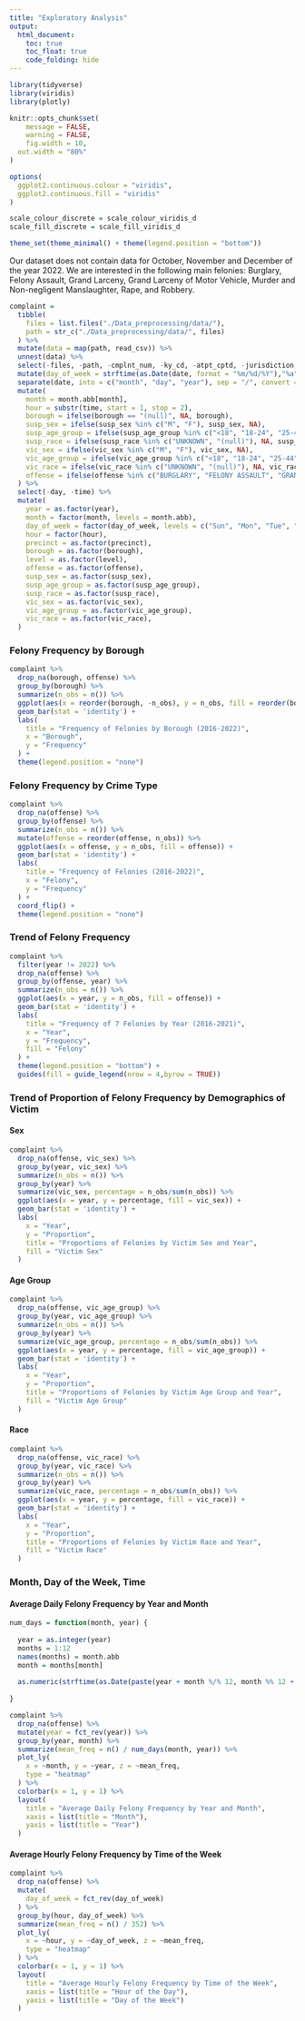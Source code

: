 ```yaml
---
title: "Exploratory Analysis"
output: 
  html_document:
    toc: true
    toc_float: true
    code_folding: hide
---
```


```r
library(tidyverse)
library(viridis)
library(plotly)

knitr::opts_chunk$set(
	message = FALSE,
	warning = FALSE,
	fig.width = 10,
  out.width = "80%"
)

options(
  ggplot2.continuous.colour = "viridis",
  ggplot2.continuous.fill = "viridis"
)

scale_colour_discrete = scale_colour_viridis_d
scale_fill_discrete = scale_fill_viridis_d

theme_set(theme_minimal() + theme(legend.position = "bottom"))
```

Our dataset does not contain data for October, November and December of the year 2022. We are interested in the following main felonies: Burglary, Felony Assault, Grand Larceny, Grand Larceny of Motor Vehicle, Murder and Non-negligent Manslaughter, Rape, and Robbery.

```r
complaint =
  tibble(
    files = list.files("./Data_preprocessing/data/"),
    path = str_c("./Data_preprocessing/data/", files)
  ) %>% 
  mutate(data = map(path, read_csv)) %>% 
  unnest(data) %>% 
  select(-files, -path, -cmplnt_num, -ky_cd, -atpt_cptd, -jurisdiction, -jurisdiction_code) %>% 
  mutate(day_of_week = strftime(as.Date(date, format = "%m/%d/%Y"),"%a")) %>% 
  separate(date, into = c("month", "day", "year"), sep = "/", convert = TRUE) %>% 
  mutate(
    month = month.abb[month],
    hour = substr(time, start = 1, stop = 2),
    borough = ifelse(borough == "(null)", NA, borough),
    susp_sex = ifelse(susp_sex %in% c("M", "F"), susp_sex, NA),
    susp_age_group = ifelse(susp_age_group %in% c("<18", "18-24", "25-44", "45-64", "65+"), susp_age_group, NA),
    susp_race = ifelse(susp_race %in% c("UNKNOWN", "(null)"), NA, susp_race),
    vic_sex = ifelse(vic_sex %in% c("M", "F"), vic_sex, NA),
    vic_age_group = ifelse(vic_age_group %in% c("<18", "18-24", "25-44", "45-64", "65+"), vic_age_group, NA),
    vic_race = ifelse(vic_race %in% c("UNKNOWN", "(null)"), NA, vic_race),
    offense = ifelse(offense %in% c("BURGLARY", "FELONY ASSAULT", "GRAND LARCENY", "GRAND LARCENY OF MOTOR VEHICLE", "MURDER & NON-NEGL. MANSLAUGHTER", "RAPE", "ROBBERY"), offense, NA)
  ) %>% 
  select(-day, -time) %>% 
  mutate(
    year = as.factor(year),
    month = factor(month, levels = month.abb),
    day_of_week = factor(day_of_week, levels = c("Sun", "Mon", "Tue", "Wed", "Thu", "Fri", "Sat")),
    hour = factor(hour),
    precinct = as.factor(precinct),
    borough = as.factor(borough),
    level = as.factor(level),
    offense = as.factor(offense),
    susp_sex = as.factor(susp_sex),
    susp_age_group = as.factor(susp_age_group),
    susp_race = as.factor(susp_race),
    vic_sex = as.factor(vic_sex),
    vic_age_group = as.factor(vic_age_group),
    vic_race = as.factor(vic_race),
  )
```

### Felony Frequency by Borough

```r
complaint %>% 
  drop_na(borough, offense) %>% 
  group_by(borough) %>% 
  summarize(n_obs = n()) %>% 
  ggplot(aes(x = reorder(borough, -n_obs), y = n_obs, fill = reorder(borough, -n_obs))) +
  geom_bar(stat = 'identity') +
  labs(
    title = "Frequency of Felonies by Borough (2016-2022)",
    x = "Borough",
    y = "Frequency"
  ) +
  theme(legend.position = "none")
```

### Felony Frequency by Crime Type

```r
complaint %>% 
  drop_na(offense) %>% 
  group_by(offense) %>% 
  summarize(n_obs = n()) %>% 
  mutate(offense = reorder(offense, n_obs)) %>% 
  ggplot(aes(x = offense, y = n_obs, fill = offense)) +
  geom_bar(stat = 'identity') +
  labs(
    title = "Frequency of Felonies (2016-2022)",
    x = "Felony",
    y = "Frequency"
  ) +
  coord_flip() +
  theme(legend.position = "none")
```

### Trend of Felony Frequency

```r
complaint %>% 
  filter(year != 2022) %>% 
  drop_na(offense) %>% 
  group_by(offense, year) %>% 
  summarize(n_obs = n()) %>% 
  ggplot(aes(x = year, y = n_obs, fill = offense)) +
  geom_bar(stat = 'identity') +
  labs(
    title = "Frequency of 7 Felonies by Year (2016-2021)",
    x = "Year",
    y = "Frequency",
    fill = "Felony"
  ) +
  theme(legend.position = "bottom") +
  guides(fill = guide_legend(nrow = 4,byrow = TRUE))
```

### Trend of Proportion of Felony Frequency by Demographics of Victim

#### Sex

```r
complaint %>% 
  drop_na(offense, vic_sex) %>% 
  group_by(year, vic_sex) %>% 
  summarize(n_obs = n()) %>% 
  group_by(year) %>% 
  summarize(vic_sex, percentage = n_obs/sum(n_obs)) %>% 
  ggplot(aes(x = year, y = percentage, fill = vic_sex)) +
  geom_bar(stat = 'identity') +
  labs(
    x = "Year",
    y = "Proportion",
    title = "Proportions of Felonies by Victim Sex and Year",
    fill = "Victim Sex"
  )
```

#### Age Group

```r
complaint %>% 
  drop_na(offense, vic_age_group) %>% 
  group_by(year, vic_age_group) %>% 
  summarize(n_obs = n()) %>% 
  group_by(year) %>% 
  summarize(vic_age_group, percentage = n_obs/sum(n_obs)) %>% 
  ggplot(aes(x = year, y = percentage, fill = vic_age_group)) +
  geom_bar(stat = 'identity') +
  labs(
    x = "Year",
    y = "Proportion",
    title = "Proportions of Felonies by Victim Age Group and Year",
    fill = "Victim Age Group"
  )
```

#### Race

```r
complaint %>% 
  drop_na(offense, vic_race) %>% 
  group_by(year, vic_race) %>% 
  summarize(n_obs = n()) %>% 
  group_by(year) %>% 
  summarize(vic_race, percentage = n_obs/sum(n_obs)) %>% 
  ggplot(aes(x = year, y = percentage, fill = vic_race)) +
  geom_bar(stat = 'identity') +
  labs(
    x = "Year",
    y = "Proportion",
    title = "Proportions of Felonies by Victim Race and Year",
    fill = "Victim Race"
  )
```

### Month, Day of the Week, Time

#### Average Daily Felony Frequency by Year and Month

```r
num_days = function(month, year) {
  
  year = as.integer(year)
  months = 1:12
  names(months) = month.abb
  month = months[month]
  
  as.numeric(strftime(as.Date(paste(year + month %/% 12, month %% 12 + 1, "01", sep = "-")) - 1, "%d"))
  
}

complaint %>% 
  drop_na(offense) %>% 
  mutate(year = fct_rev(year)) %>% 
  group_by(year, month) %>% 
  summarize(mean_freq = n() / num_days(month, year)) %>% 
  plot_ly(
    x = ~month, y = ~year, z = ~mean_freq,
    type = "heatmap"
  ) %>% 
  colorbar(x = 1, y = 1) %>% 
  layout(
    title = "Average Daily Felony Frequency by Year and Month",
    xaxis = list(title = "Month"),
    yaxis = list(title = "Year")
  )
```

#### Average Hourly Felony Frequency by Time of the Week

```r
complaint %>% 
  drop_na(offense) %>% 
  mutate(
    day_of_week = fct_rev(day_of_week)
  ) %>% 
  group_by(hour, day_of_week) %>% 
  summarize(mean_freq = n() / 352) %>% 
  plot_ly(
    x = ~hour, y = ~day_of_week, z = ~mean_freq,
    type = "heatmap"
  ) %>% 
  colorbar(x = 1, y = 1) %>% 
  layout(
    title = "Average Hourly Felony Frequency by Time of the Week",
    xaxis = list(title = "Hour of the Day"),
    yaxis = list(title = "Day of the Week")
  )
```

